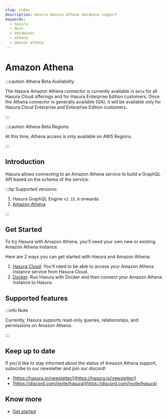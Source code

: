 ```yaml
---
slug: index
description: Hasura Amazon Athena database support
keywords:
  - hasura
  - docs
  - databases
  - athena
  - amazon athena
---
```


# Amazon Athena

:::caution Athena Beta Availability

The Hasura Amazon Athena connector is currently available in `beta` for all Hasura Cloud offerings and for Hasura
Enterprise Edition customers. Once the Athena connector is generally available (GA), it will be available only for
Hasura Cloud Enterprise and Enterprise Edition customers.

:::

:::caution Athena Beta Regions

At this time, Athena access is only available on AWS Regions.

:::

## Introduction

Hasura allows connecting to an Amazon Athena service to build a GraphQL API based on the schema of the service.

:::tip Supported versions:

1.  Hasura GraphQL Engine `v2.15.0` onwards
2.  [Amazon Athena](https://aws.amazon.com/athena/)

:::

## Get Started

To try Hasura with Amazon Athena, you'll need your own new or existing Amazon Athena instance.

Here are 2 ways you can get started with Hasura and Amazon Athena:

1.  [Hasura Cloud](/databases/athena/getting-started/cloud.mdx): You'll need to be able to access your Amazon Athena
    instance service from Hasura Cloud.
2.  [Docker](/databases/athena/getting-started/docker.mdx): Run Hasura with Docker and then connect your Amazon Athena
    instance to Hasura.

## Supported features

:::info Note

Currently, Hasura supports read-only queries, relationships, and permissions on Amazon Athena.

:::

## Keep up to date

If you'd like to stay informed about the status of Amazon Athena support, subscribe to our newsletter and join our
discord!

- [https://hasura.io/newsletter/](https://hasura.io/newsletter/)
- [https://discord.com/invite/hasura](https://discord.com/invite/hasura)

## Know more

- [Get started](/databases/athena/getting-started/index.mdx)
